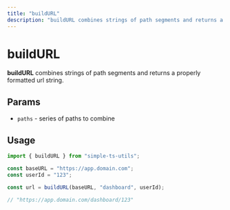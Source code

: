 ```yaml
---
title: "buildURL"
description: "buildURL combines strings of path segments and returns a properly formatted url string."
---
```



<SEO
  title="buildURL"
  description="buildURL combines strings of path segments and returns a properly formatted url string."
  url="simple-ts-utils.durk.dev/utils/build-url"
/>

# buildURL

**buildURL** combines strings of path segments and returns a properly formatted url string.

## Params

- `paths` - series of paths to combine

## Usage

```jsx
import { buildURL } from "simple-ts-utils";

const baseURL = "https://app.domain.com";
const userId = "123";

const url = buildURL(baseURL, "dashboard", userId);

// "https://app.domain.com/dashboard/123"
```
